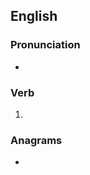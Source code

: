 ==English==

===Pronunciation===
* {{rhymes|æʃt|lang=en}}

===Verb===
{{head|en|verb form}}

# {{en-past of|plash}}

===Anagrams===
* {{l|en|L-shaped}}